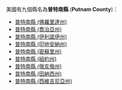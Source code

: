 美國有九個縣名為'''普特南縣''' ('''Putnam County''')：
* [[普特南縣_(佛羅里達州)|普特南縣 (佛羅里達州)]]
* [[普特南縣_(喬治亞州)|普特南縣 (喬治亞州)]]
* [[普特南縣_(伊利諾伊州)|普特南縣 (伊利諾伊州)]]
* [[普特南縣_(印地安納州)|普特南縣 (印地安納州)]]
* [[普特南縣_(密蘇里州)|普特南縣 (密蘇里州)]]
* [[普特南縣_(紐約州)|普特南縣 (紐約州)]]
* [[普特南縣_(俄亥俄州)|普特南縣 (俄亥俄州)]]
* [[普特南縣_(田納西州)|普特南縣 (田納西州)]]
* [[普特南縣_(西維吉尼亞州)|普特南縣 (西維吉尼亞州)]]
{{disambig|P普特南縣|Cat=四字县名消歧义}}